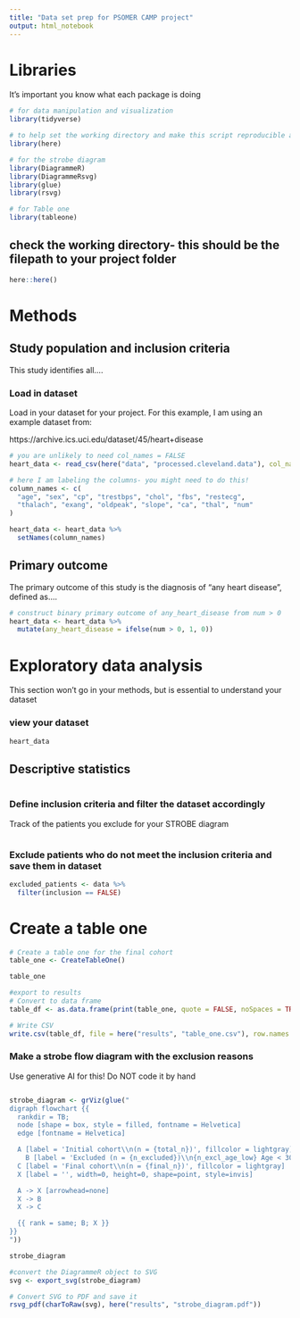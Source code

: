 ```yaml
---
title: "Data set prep for PSOMER CAMP project"
output: html_notebook
---
```


# Libraries

It's important you know what each package is doing
```r
# for data manipulation and visualization
library(tidyverse)

# to help set the working directory and make this script reproducible across different machines
library(here)

# for the strobe diagram
library(DiagrammeR)
library(DiagrammeRsvg) 
library(glue)
library(rsvg)

# for Table one
library(tableone) 
```

## check the working directory- this should be the filepath to your project folder

```r
here::here()
```

# Methods

## Study population and inclusion criteria

This study identifies all....

### Load in dataset

Load in your dataset for your project. For this example, I am using an example dataset from: 

https://archive.ics.uci.edu/dataset/45/heart+disease

```r
# you are unlikely to need col_names = FALSE
heart_data <- read_csv(here("data", "processed.cleveland.data"), col_names = FALSE)

# here I am labeling the columns- you might need to do this!
column_names <- c(
  "age", "sex", "cp", "trestbps", "chol", "fbs", "restecg",
  "thalach", "exang", "oldpeak", "slope", "ca", "thal", "num"
)

heart_data <- heart_data %>%
  setNames(column_names)
```

## Primary outcome

The primary outcome of this study is the diagnosis of "any heart disease", defined as....
```r
# construct binary primary outcome of any_heart_disease from num > 0
heart_data <- heart_data %>%
  mutate(any_heart_disease = ifelse(num > 0, 1, 0))
```

# Exploratory data analysis

This section won't go in your methods, but is essential to understand your dataset

### view your dataset
```r
heart_data
```

## Descriptive statistics
```r

```


### Define inclusion criteria and filter the dataset accordingly
Track of the patients you exclude for your STROBE diagram
```r

```



### Exclude patients who do not meet the inclusion criteria and save them in dataset

```r
excluded_patients <- data %>%
  filter(inclusion == FALSE)
```


# Create a table one

```r
# Create a table one for the final cohort
table_one <- CreateTableOne()

table_one
```

```r
#export to results
# Convert to data frame
table_df <- as.data.frame(print(table_one, quote = FALSE, noSpaces = TRUE))

# Write CSV
write.csv(table_df, file = here("results", "table_one.csv"), row.names = TRUE)
```

### Make a strobe flow diagram with the exclusion reasons

Use generative AI for this! Do NOT code it by hand

```r

```

```r
strobe_diagram <- grViz(glue("
digraph flowchart {{
  rankdir = TB;
  node [shape = box, style = filled, fontname = Helvetica]
  edge [fontname = Helvetica]

  A [label = 'Initial cohort\\n(n = {total_n})', fillcolor = lightgray]
    B [label = 'Excluded (n = {n_excluded})\\n{n_excl_age_low} Age < 30\\n{n_excl_age_high} Age > 70\\n{n_excl_cr_low} Creatinine < 0.5\\n{n_excl_cr_high} Creatinine > 1.5', fillcolor = lightblue]
  C [label = 'Final cohort\\n(n = {final_n})', fillcolor = lightgray]
  X [label = '', width=0, height=0, shape=point, style=invis]

  A -> X [arrowhead=none]
  X -> B
  X -> C 

  {{ rank = same; B; X }}
}}
"))

strobe_diagram
```

```r
#convert the DiagrammeR object to SVG
svg <- export_svg(strobe_diagram)

# Convert SVG to PDF and save it
rsvg_pdf(charToRaw(svg), here("results", "strobe_diagram.pdf"))
```



